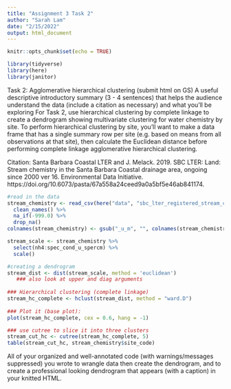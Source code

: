 ```yaml
---
title: "Assignment 3 Task 2"
author: "Sarah Lam"
date: "2/15/2022"
output: html_document
---
```


```r
knitr::opts_chunk$set(echo = TRUE)

library(tidyverse)
library(here)
library(janitor)
```

Task 2: Agglomerative hierarchical clustering (submit html on GS)
A useful descriptive introductory summary (3 - 4 sentences) that helps the audience understand the data (include a citation as necessary) and what you’ll be exploring
For Task 2, use hierarchical clustering by complete linkage to create a dendrogram showing multivariate clustering for water chemistry by site.
To perform hierarchical clustering by site, you’ll want to make a data frame that has a single summary row per site (e.g. based on means from all observations at that site), then calculate the Euclidean distance before performing complete linkage agglomerative hierarchical clustering. 

Citation: Santa Barbara Coastal LTER and J. Melack. 2019. SBC LTER: Land: Stream chemistry in the Santa Barbara Coastal drainage area, ongoing since 2000 ver 16. Environmental Data Initiative. https://doi.org/10.6073/pasta/67a558a24ceed9a0a5bf5e46ab841174. 

```r
#read in the data 
stream_chemistry <- read_csv(here("data", "sbc_lter_registered_stream_chemistry.csv")) %>% 
  clean_names() %>% 
  na_if(-999.0) %>% 
  drop_na()
colnames(stream_chemistry) <- gsub("_u_m", "", colnames(stream_chemistry))

stream_scale <- stream_chemistry %>%
  select(nh4:spec_cond_u_spercm) %>% 
  scale()
```

```r
#creating a dendrogram
stream_dist <- dist(stream_scale, method = 'euclidean') 
   ### also look at upper and diag arguments
 
### Hierarchical clustering (complete linkage)
stream_hc_complete <- hclust(stream_dist, method = "ward.D")
 
### Plot it (base plot):
plot(stream_hc_complete, cex = 0.6, hang = -1)
```

```r
### use cutree to slice it into three clusters
stream_cut_hc <- cutree(stream_hc_complete, 5)
table(stream_cut_hc, stream_chemistry$site_code)
```

All of your organized and well-annotated code (with warnings/messages suppressed) you wrote to wrangle data then create the dendrogram, and to create a professional looking dendrogram that appears (with a caption) in your knitted HTML.  

